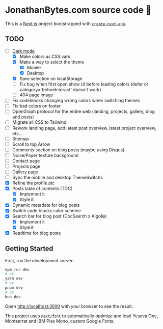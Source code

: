 # JonathanBytes.com source code 💾

This is a [Next.js](https://nextjs.org/) project bootstrapped with [`create-next-app`](https://github.com/vercel/next.js/tree/canary/packages/create-next-app).

## TODO

- [ ] [Dark mode](https://sreetamdas.com/blog/the-perfect-dark-mode)
  - [x] Make colors as CSS vars
  - [x] Make a way to select the theme
    - [x] Mobile
    - [x] Desktop
  - [x] Save selection on localStorage
  - [ ] Fix bug when first open show UI before loading colors (defer or category='beforeInteract' doesn't work)
  - [ ] 404 page image
- [ ] Fix codeblocks changing wrong colors when switching themes
- [ ] Fix bad colors on footer
- [ ] OpenGraph protocol for the entire web (landing, projects, gallery, blog and posts)
- [ ] Migrate all CSS to Tailwind
- [ ] Rework landing page, add latest post overview, latest project overview, etc...
- [ ] Sitemap
- [ ] Scroll to top Arrow
- [ ] Comments section on blog posts (maybe using Disqus)
- [ ] Noise/Paper texture background
- [ ] Contact page
- [ ] Projects page
- [ ] Gallery page
- [ ] Sync the mobile and desktop ThemeSwitchs
- [x] Refine the profile pic
- [x] Posts table of contents (TOC)
  - [x] Implement it
  - [x] Style it
- [x] Dynamic metadata for blog posts
- [x] Switch code blocks color scheme
- [x] Search bar for blog post (DocSearch x Algolia)
  - [x] Implement it
  - [x] Style it
- [x] Readtime for blog posts

## Getting Started

First, run the development server:

```bash
npm run dev
# or
yarn dev
# or
pnpm dev
# or
bun dev
```

Open [http://localhost:3000](http://localhost:3000) with your browser to see the result.

This project uses [`next/font`](https://nextjs.org/docs/basic-features/font-optimization) to automatically optimize and load Yeseva One, Montserrat and IBM Plex Mono, custom Google Fonts.
